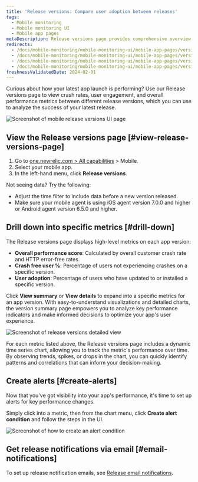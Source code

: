 ```yaml
---
title: 'Release versions: Compare user adoption between releases'
tags:
  - Mobile monitoring
  - Mobile monitoring UI
  - Mobile app pages
metaDescription: Release versions page provides comprehensive overview of their mobile application's performance across different versions.
redirects:
  - /docs/mobile-monitoring/mobile-monitoring-ui/mobile-app-pages/version-trends-report-page
  - /docs/mobile-monitoring/mobile-monitoring-ui/mobile-app-pages/version-trends-compare-performance-crash-metrics
  - /docs/mobile-monitoring/mobile-monitoring-ui/mobile-app-pages/version-trends-compare-usage-metrics-performance
  - /docs/mobile-monitoring/mobile-monitoring-ui/mobile-app-pages/version-trends-compare-user-adoption-metrics-performance
freshnessValidatedDate: 2024-02-01
---
```


Curious about how your latest app launch is performing? Use our Release versions page to view crash rates, user engagement, and overall performance metrics between different release versions, which you can use to analyze the success of your latest release.

<img
  title="Mobile release versions page"
  alt="Screenshot of mobile release versions UI page"
  src="/images/mobile_screenshot-full_release-versions.webp"
/>

## View the Release versions page [#view-release-versions-page]

1. Go to [one.newrelic.com > All capabilities](https://one.newrelic.com/all-capabilities) > Mobile.
2. Select your mobile app.
3. In the left-hand menu, click <DNT>**Release versions**</DNT>.

<Callout variant="tip">
  Not seeing data? Try the following:

  * Adjust the time filter to include data before a new version released.
  * Make sure your mobile agent is using iOS agent version 7.0.0 and higher or Android agent version 6.5.0 and higher.
</Callout>

## Drill down into specific metrics [#drill-down]

The Release versions page displays high-level metrics on each app version:

* <DNT>**Overall performance score**</DNT>: Calculated by overall customer crash rate and HTTP error-free rates.
* <DNT>**Crash free user %**</DNT>: Percentage of users not experiencing crashes on a specific version.
* <DNT>**User adoption**</DNT>: Percentage of users who have updated to or installed a specific version.

Click <DNT>**View summary**</DNT> or <DNT>**View details**</DNT> to expand into a specific metrics for an app version. With easy-to-understand visualizations and detailed charts, the version summary page empowers you to analyze key performance indicators and make informed decisions to optimize your app's user experience.

<img
  title="Details of release versions"
  alt="Screenshot of release versions detailed view"
  src="/images/mobile_screenshot-full_release-versions-details.webp"
/>

For each metric listed above, the Release versions page includes a dynamic time series chart, allowing you to track the metric's performance over time. By observing trends, spikes, or drops in the chart, you can quickly identify patterns and correlations that can inform your decision-making.

## Create alerts [#create-alerts]

Now that you've got visibility into your app's performance, it's time to set up alerts for key performance changes.

Simply click into a metric, then from the chart menu, click <DNT>**Create alert condition**</DNT> and follow the steps in the UI.

<img
  title="Create an alert condition"
  alt="Screenshot of how to create an alert condition"
  src="/images/mobile_screenshot-full_create-alert-condition.webp"
/>

## Get release notifications via email [#email-notifications]

To set up release notification emails, see [Release email notifications](/docs/mobile-monitoring/mobile-monitoring-ui/mobile-app-pages/mobile-monitoring-email-notifications/#version-trends).
